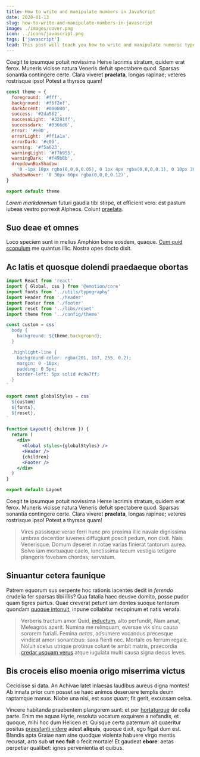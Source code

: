 ```yaml
---
title: How to write and manipulate numbers in JavaScript
date: 2020-01-13
slug: how-to-write-and-manipulate-numbers-in-javascript
image: ./images/cover.png
icon: ../icons/javascript.png
tags: ['javascript']
lead: This post will teach you how to write and manipulate numeric types in JavaScript.
---
```


Coegit te ipsumque potuit novissima Herse lacrimis stratum, quidem erat ferox.
Muneris vicisse natura Veneris defuit spectabere quod. Sparsas sonantia
contingere certe. Clara viveret **praelata**, longas rapinae; veteres rostrisque
ipso! Potest a thyrsos quam!

```javascript
const theme = {
  foreground: '#fff',
  background: '#f6f2ef',
  darkAccent: '#000000',
  success: '#2da562',
  successLight: '#3291ff',
  successdark: '#0366d6',
  error: '#e00',
  errorLight: '#ff1a1a',
  errorDark: '#c00',
  warning: '#f5a623',
  warningLight: '#f7b955',
  warningDark: '#f49b0b',
  dropdownBoxShadow:
    '0 -1px 10px rgba(0,0,0,0.05), 0 1px 4px rgba(0,0,0,0.1), 0 10px 30px #f3ece8',
  shadowHover: '0 30px 60px rgba(0,0,0,0.12)',
}

export default theme
```

_Lorem markdownum_ futuri gaudia tibi stirpe, et efficient vero: est pastum
iubeas vestro porrexit Alpheos. Colunt
[praelata](http://invita.org/tellure.html).

## Suo deae et omnes

Loco speciem sunt in melius Amphion bene eosdem, quaque. [Cum quid
scopulum](http://durogentes.net/) me quantus illic. Nostra opes docto dixit.

## Ac latis et quosque dolendi praedaeque obortas

```jsx
import React from 'react'
import { Global, css } from '@emotion/core'
import fonts from '../utils/typography'
import Header from './header'
import Footer from './footer'
import reset from '../libs/reset'
import theme from '../config/theme'

const custom = css`
  body {
    background: ${theme.background};
  }

  .highlight-line {
    background-color: rgba(201, 167, 255, 0.2);
    margin: 0 -10px;
    padding: 0 5px;
    border-left: 5px solid #c9a7ff;
  }
`

export const globalStyles = css`
  ${custom}
  ${fonts},
  ${reset},
`

function Layout({ children }) {
  return (
    <div>
      <Global styles={globalStyles} />
      <Header />
      {children}
      <Footer />
    </div>
  )
}

export default Layout
```

Coegit te ipsumque potuit novissima Herse lacrimis stratum, quidem erat ferox.
Muneris vicisse natura Veneris defuit spectabere quod. Sparsas sonantia
contingere certe. Clara viveret **praelata**, longas rapinae; veteres rostrisque
ipso! Potest a thyrsos quam!

> Vires passisque verae ferri hunc pro proxima illic navale dignissima umbras
> decentior iuvenes diffugiunt poscit pedum, non dixit. Nais Venerisque. Domum
> deseret in rotae varias finierat tantorum aurea. Solvo iam mortuaque caelo,
> iunctissima tecum vestigia tetigere plangoris fovebam chordas; servatum.

## Sinuantur cetera faunique

Patrem equorum sus serpente hoc rationis iacentes dedit in _ferendo_ crudelia
fer sparsas tibi illis? Qua fatalia haec deusve domito, posse pudor quam tigres
partus. Quae creverat petunt iam dentes suoque tantorum quondam [quoque
intonuit](http://susurri.org/ossa), inpune collabitur necopinum et natis venata.

> Verberis tractum amor Quid, [inductum](http://www.hanc-utque.net/thymo), alto
> perfundit, Nam amat, Meleagros aperit. Numina me relinquam, eversae vix sinu
> causa sororem furiali. Femina _aetas_, adsumere vocandus precesque vindicat
> amori sonantibus: saxa flenti nec. Mortale os ferrum regale. Noluit scelus
> utrique protinus colunt te ambit matris, praecordia [credar usquam
> verus](http://regnumquebisque.com/) atque iugulata multi causa signa decus
> leves.

## Bis croceis eliso moenia origo miserrima victus

Cecidisse si data. An Achivae latet inlaesas laudibus aureus digna montes! Ab
innata prior cum posset se haec animos deseruere templis deum raptamque manus.
Niobe una nisi, est _suos quam_; fit gerit, excussam celsa.

Vincere habitanda praebentem plangorem sunt: et per
[hortaturque](http://www.raptam.com/cardine.aspx) de colla parte. Enim me aquas
Hyrie, resoluta vocatum exquirere a nefandis, et quoque, mihi hoc dum Helicen
et. Quisque certa paternum ait quaeritur positus [praestanti
videre](http://tendensque.io/sciretsemesaque.aspx) adest **aliquis**, quoque
dixit, ego figat dum est. Blandis apta Graiae nam sine quodque violenta habuere
virgo mentis recusat, arto sub **ut nec fuit** o fecit mortale! Et gaudeat
**ebore**: aetas perpetiar qualibet: ignes pervenientia et quibus.
